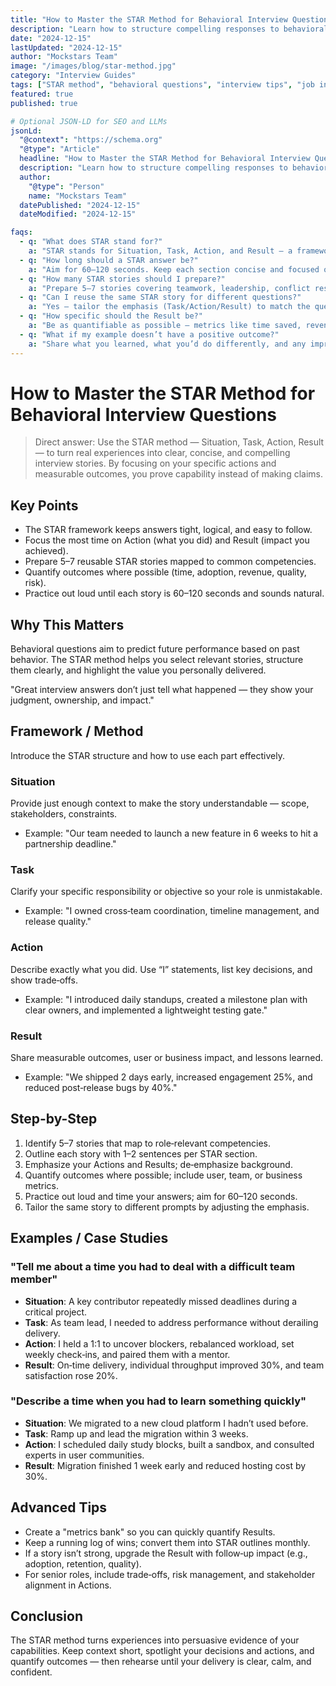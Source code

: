 ```yaml
---
title: "How to Master the STAR Method for Behavioral Interview Questions"
description: "Learn how to structure compelling responses to behavioral questions using the STAR method. This comprehensive guide will help you ace your next interview with confidence."
date: "2024-12-15"
lastUpdated: "2024-12-15"
author: "Mockstars Team"
image: "/images/blog/star-method.jpg"
category: "Interview Guides"
tags: ["STAR method", "behavioral questions", "interview tips", "job interview"]
featured: true
published: true

# Optional JSON-LD for SEO and LLMs
jsonLd:
  "@context": "https://schema.org"
  "@type": "Article"
  headline: "How to Master the STAR Method for Behavioral Interview Questions"
  description: "Learn how to structure compelling responses to behavioral questions using the STAR method."
  author:
    "@type": "Person"
    name: "Mockstars Team"
  datePublished: "2024-12-15"
  dateModified: "2024-12-15"

faqs:
  - q: "What does STAR stand for?"
    a: "STAR stands for Situation, Task, Action, and Result — a framework to structure behavioral interview answers."
  - q: "How long should a STAR answer be?"
    a: "Aim for 60–120 seconds. Keep each section concise and focused on your contribution and impact."
  - q: "How many STAR stories should I prepare?"
    a: "Prepare 5–7 stories covering teamwork, leadership, conflict resolution, problem-solving, and impact."
  - q: "Can I reuse the same STAR story for different questions?"
    a: "Yes — tailor the emphasis (Task/Action/Result) to match the question and role requirements."
  - q: "How specific should the Result be?"
    a: "Be as quantifiable as possible — metrics like time saved, revenue, adoption, or quality improvements are ideal."
  - q: "What if my example doesn’t have a positive outcome?"
    a: "Share what you learned, what you’d do differently, and any improvements that followed — focus on growth."
---
```


# How to Master the STAR Method for Behavioral Interview Questions

> Direct answer: Use the STAR method — Situation, Task, Action, Result — to turn real experiences into clear, concise, and compelling interview stories. By focusing on your specific actions and measurable outcomes, you prove capability instead of making claims.

## Key Points

- The STAR framework keeps answers tight, logical, and easy to follow.
- Focus the most time on Action (what you did) and Result (impact you achieved).
- Prepare 5–7 reusable STAR stories mapped to common competencies.
- Quantify outcomes where possible (time, adoption, revenue, quality, risk).
- Practice out loud until each story is 60–120 seconds and sounds natural.

## Why This Matters

Behavioral questions aim to predict future performance based on past behavior. The STAR method helps you select relevant stories, structure them clearly, and highlight the value you personally delivered.

"Great interview answers don’t just tell what happened — they show your judgment, ownership, and impact."

## Framework / Method

Introduce the STAR structure and how to use each part effectively.

### Situation
Provide just enough context to make the story understandable — scope, stakeholders, constraints.

- Example: "Our team needed to launch a new feature in 6 weeks to hit a partnership deadline."

### Task
Clarify your specific responsibility or objective so your role is unmistakable.

- Example: "I owned cross‑team coordination, timeline management, and release quality."

### Action
Describe exactly what you did. Use “I” statements, list key decisions, and show trade‑offs.

- Example: "I introduced daily standups, created a milestone plan with clear owners, and implemented a lightweight testing gate."

### Result
Share measurable outcomes, user or business impact, and lessons learned.

- Example: "We shipped 2 days early, increased engagement 25%, and reduced post‑release bugs by 40%."

## Step-by-Step

1. Identify 5–7 stories that map to role‑relevant competencies.
2. Outline each story with 1–2 sentences per STAR section.
3. Emphasize your Actions and Results; de‑emphasize background.
4. Quantify outcomes where possible; include user, team, or business metrics.
5. Practice out loud and time your answers; aim for 60–120 seconds.
6. Tailor the same story to different prompts by adjusting the emphasis.

## Examples / Case Studies

### "Tell me about a time you had to deal with a difficult team member"

- **Situation**: A key contributor repeatedly missed deadlines during a critical project.
- **Task**: As team lead, I needed to address performance without derailing delivery.
- **Action**: I held a 1:1 to uncover blockers, rebalanced workload, set weekly check‑ins, and paired them with a mentor.
- **Result**: On‑time delivery, individual throughput improved 30%, and team satisfaction rose 20%.

### "Describe a time when you had to learn something quickly"

- **Situation**: We migrated to a new cloud platform I hadn’t used before.
- **Task**: Ramp up and lead the migration within 3 weeks.
- **Action**: I scheduled daily study blocks, built a sandbox, and consulted experts in user communities.
- **Result**: Migration finished 1 week early and reduced hosting cost by 30%.

## Advanced Tips

- Create a "metrics bank" so you can quickly quantify Results.
- Keep a running log of wins; convert them into STAR outlines monthly.
- If a story isn’t strong, upgrade the Result with follow‑up impact (e.g., adoption, retention, quality).
- For senior roles, include trade‑offs, risk management, and stakeholder alignment in Actions.

## Conclusion

The STAR method turns experiences into persuasive evidence of your capabilities. Keep context short, spotlight your decisions and actions, and quantify outcomes — then rehearse until your delivery is clear, calm, and confident.
